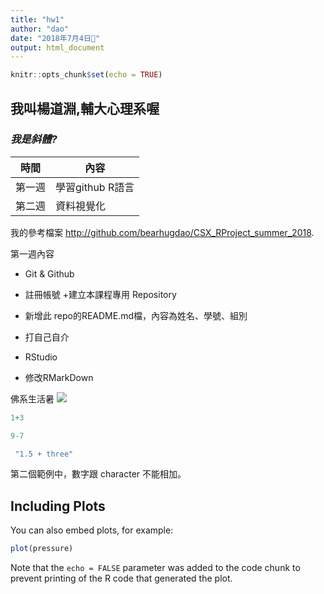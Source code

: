 ```yaml
---
title: "hw1"
author: "dao"
date: "2018年7月4日"
output: html_document
---
```


```r
knitr::opts_chunk$set(echo = TRUE)
```

## 我叫楊道淵,輔大心理系喔

### *我是斜體?*

時間 | 內容
------------- | -------------
第一週	 | 學習github R語言
第二週	 | 資料視覺化


我的參考檔案 <http://github.com/bearhugdao/CSX_RProject_summer_2018>.

第一週內容

* Git & Github

* 註冊帳號 +建立本課程專用 Repository

+ 新增此 repo的README.md檔，內容為姓名、學號、組別

+ 打自己自介


* RStudio

+ 修改RMarkDown

佛系生活暑 ![](http://image.cache.storm.mg/styles/smg-400xauto-er/s3/media/image/2016/05/06/20160506-050553_U5217_M154325_9c26.jpg?itok=7IcqrsLz) 

```r
1+3
```

```r
9-7
```

```r

 "1.5 + three"
```
第二個範例中，數字跟 character 不能相加。



## Including Plots

You can also embed plots, for example:

```r
plot(pressure)
```

Note that the `echo = FALSE` parameter was added to the code chunk to prevent printing of the R code that generated the plot.
